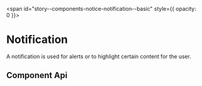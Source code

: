 
<span id="story--components-notice-notification--basic" style={{ opacity: 0 }}></span>

# Notification

A notification is used for alerts or to highlight certain content for the user.

<Canvas>
  <Story id="components-notice-notification--basic" />
</Canvas>

## Component Api

<Description markdown={readme} />

<br />


<Description markdown={testing} />

<bal-doc-github link="D:/Baloise/projects/baloise-incubator/design-system/packages/components/src/components/notice/bal-notification/stories/bal-notification.docs.mdx"></bal-doc-github>
